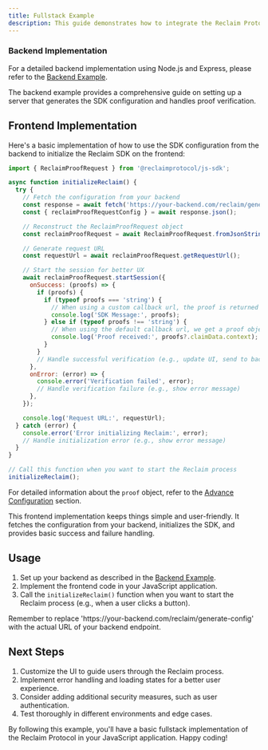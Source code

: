 ```yaml
---
title: Fullstack Example
description: This guide demonstrates how to integrate the Reclaim Protocol JavaScript SDK into a fullstack application. We'll cover both the backend and frontend implementations.
---
```


### Backend Implementation

For a detailed backend implementation using Node.js and Express, please refer to the [Backend Example](/backend/backend-example).

<Callout type="info">
  The backend example provides a comprehensive guide on setting up a server that generates the SDK configuration and
  handles proof verification.
</Callout>

## Frontend Implementation

Here's a basic implementation of how to use the SDK configuration from the backend to initialize the Reclaim SDK on the frontend:

```javascript
import { ReclaimProofRequest } from '@reclaimprotocol/js-sdk';

async function initializeReclaim() {
  try {
    // Fetch the configuration from your backend
    const response = await fetch('https://your-backend.com/reclaim/generate-config');
    const { reclaimProofRequestConfig } = await response.json();

    // Reconstruct the ReclaimProofRequest object
    const reclaimProofRequest = await ReclaimProofRequest.fromJsonString(reclaimProofRequestConfig);

    // Generate request URL
    const requestUrl = await reclaimProofRequest.getRequestUrl();

    // Start the session for better UX
    await reclaimProofRequest.startSession({
      onSuccess: (proofs) => {
        if (proofs) {
          if (typeof proofs === 'string') {
            // When using a custom callback url, the proof is returned to the callback url and we get a message instead of a proof
            console.log('SDK Message:', proofs);
          } else if (typeof proofs !== 'string') {
            // When using the default callback url, we get a proof object in the response
            console.log('Proof received:', proofs?.claimData.context);
          }
        }
        // Handle successful verification (e.g., update UI, send to backend)
      },
      onError: (error) => {
        console.error('Verification failed', error);
        // Handle verification failure (e.g., show error message)
      },
    });

    console.log('Request URL:', requestUrl);
  } catch (error) {
    console.error('Error initializing Reclaim:', error);
    // Handle initialization error (e.g., show error message)
  }
}

// Call this function when you want to start the Reclaim process
initializeReclaim();
```

For detailed information about the `proof` object, refer to the [Advance Configuration](../advance-configurations/advance-options#understanding-the-proof-structure) section.

<Callout type="tip">
  This frontend implementation keeps things simple and user-friendly. It fetches the configuration from your backend,
  initializes the SDK, and provides basic success and failure handling.
</Callout>

## Usage

1. Set up your backend as described in the [Backend Example](/backend/backend-example).
2. Implement the frontend code in your JavaScript application.
3. Call the `initializeReclaim()` function when you want to start the Reclaim process (e.g., when a user clicks a button).

<Callout type="info">
  Remember to replace 'https://your-backend.com/reclaim/generate-config' with the actual URL of your backend endpoint.
</Callout>

## Next Steps

1. Customize the UI to guide users through the Reclaim process.
2. Implement error handling and loading states for a better user experience.
3. Consider adding additional security measures, such as user authentication.
4. Test thoroughly in different environments and edge cases.

By following this example, you'll have a basic fullstack implementation of the Reclaim Protocol in your JavaScript application. Happy coding!
